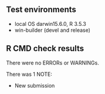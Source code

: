 ## Test environments
* local OS darwin15.6.0, R 3.5.3
* win-builder (devel and release)

## R CMD check results
There were no ERRORs or WARNINGs. 

There was 1 NOTE:

* New submission